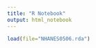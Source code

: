 ```yaml
---
title: "R Notebook"
output: html_notebook
---
```


```r
load(file="NHANES0506.rda")
```
